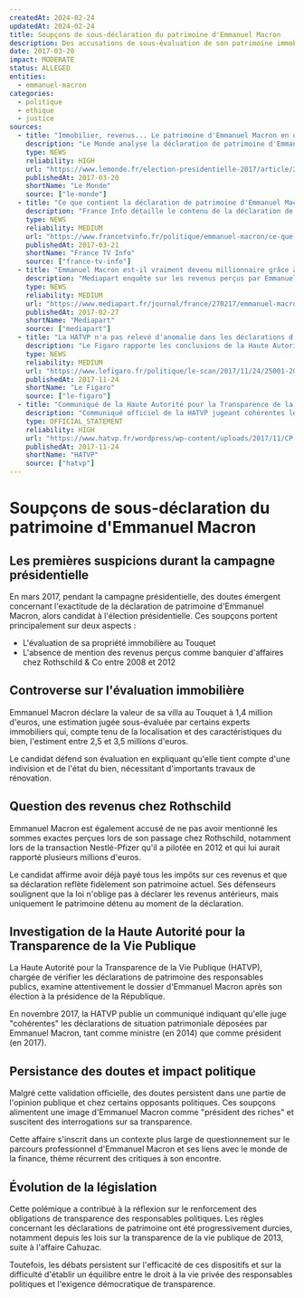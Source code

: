 ```yaml
---
createdAt: 2024-02-24
updatedAt: 2024-02-24
title: Soupçons de sous-déclaration du patrimoine d'Emmanuel Macron
description: Des accusations de sous-évaluation de son patrimoine immobilier et d'omission concernant ses revenus chez Rothschild ont visé Emmanuel Macron lors de sa déclaration de patrimoine en 2017.
date: 2017-03-20
impact: MODERATE
status: ALLEGED
entities:
  - emmanuel-macron
categories:
  - politique
  - ethique
  - justice
sources:
  - title: "Immobilier, revenus... Le patrimoine d'Emmanuel Macron en questions"
    description: "Le Monde analyse la déclaration de patrimoine d'Emmanuel Macron et les interrogations qu'elle suscite concernant l'évaluation de sa villa au Touquet."
    type: NEWS
    reliability: HIGH
    url: "https://www.lemonde.fr/election-presidentielle-2017/article/2017/03/20/immobilier-revenus-le-patrimoine-d-emmanuel-macron-en-questions_5097878_4854003.html"
    publishedAt: 2017-03-20
    shortName: "Le Monde"
    source: ["le-monde"]
  - title: "Ce que contient la déclaration de patrimoine d'Emmanuel Macron"
    description: "France Info détaille le contenu de la déclaration de patrimoine d'Emmanuel Macron et les controverses qu'elle suscite."
    type: NEWS
    reliability: MEDIUM
    url: "https://www.francetvinfo.fr/politique/emmanuel-macron/ce-que-contient-la-declaration-de-patrimoine-d-emmanuel-macron_2104941.html"
    publishedAt: 2017-03-21
    shortName: "France TV Info"
    source: ["france-tv-info"]
  - title: "Emmanuel Macron est-il vraiment devenu millionnaire grâce à Rothschild ?"
    description: "Mediapart enquête sur les revenus perçus par Emmanuel Macron lors de son passage chez Rothschild et leur impact sur son patrimoine actuel."
    type: NEWS
    reliability: MEDIUM
    url: "https://www.mediapart.fr/journal/france/270217/emmanuel-macron-est-il-vraiment-devenu-millionnaire-grace-rothschild"
    publishedAt: 2017-02-27
    shortName: "Mediapart"
    source: ["mediapart"]
  - title: "La HATVP n'a pas relevé d'anomalie dans les déclarations d'Emmanuel Macron"
    description: "Le Figaro rapporte les conclusions de la Haute Autorité pour la Transparence de la Vie Publique concernant les déclarations de patrimoine d'Emmanuel Macron."
    type: NEWS
    reliability: MEDIUM
    url: "https://www.lefigaro.fr/politique/le-scan/2017/11/24/25001-20171124ARTFIG00144-la-hatvp-n-a-pas-releve-d-anomalie-dans-les-declarations-d-emmanuel-macron.php"
    publishedAt: 2017-11-24
    shortName: "Le Figaro"
    source: ["le-figaro"]
  - title: "Communiqué de la Haute Autorité pour la Transparence de la Vie Publique sur les déclarations de situation patrimoniale de M. Emmanuel Macron"
    description: "Communiqué officiel de la HATVP jugeant cohérentes les déclarations de patrimoine d'Emmanuel Macron."
    type: OFFICIAL_STATEMENT
    reliability: HIGH
    url: "https://www.hatvp.fr/wordpress/wp-content/uploads/2017/11/CP-declaration-de-situation-patrimoniale-du-chef-de-lEtat.pdf"
    publishedAt: 2017-11-24
    shortName: "HATVP"
    source: ["hatvp"]
---
```


# Soupçons de sous-déclaration du patrimoine d'Emmanuel Macron

## Les premières suspicions durant la campagne présidentielle

En mars 2017, pendant la campagne présidentielle, des doutes émergent concernant l'exactitude de la déclaration de patrimoine d'Emmanuel Macron, alors candidat à l'élection présidentielle. Ces soupçons portent principalement sur deux aspects :

- L'évaluation de sa propriété immobilière au Touquet
- L'absence de mention des revenus perçus comme banquier d'affaires chez Rothschild & Co entre 2008 et 2012

## Controverse sur l'évaluation immobilière

Emmanuel Macron déclare la valeur de sa villa au Touquet à 1,4 million d'euros, une estimation jugée sous-évaluée par certains experts immobiliers qui, compte tenu de la localisation et des caractéristiques du bien, l'estiment entre 2,5 et 3,5 millions d'euros.

Le candidat défend son évaluation en expliquant qu'elle tient compte d'une indivision et de l'état du bien, nécessitant d'importants travaux de rénovation.

## Question des revenus chez Rothschild

Emmanuel Macron est également accusé de ne pas avoir mentionné les sommes exactes perçues lors de son passage chez Rothschild, notamment lors de la transaction Nestlé-Pfizer qu'il a pilotée en 2012 et qui lui aurait rapporté plusieurs millions d'euros.

Le candidat affirme avoir déjà payé tous les impôts sur ces revenus et que sa déclaration reflète fidèlement son patrimoine actuel. Ses défenseurs soulignent que la loi n'oblige pas à déclarer les revenus antérieurs, mais uniquement le patrimoine détenu au moment de la déclaration.

## Investigation de la Haute Autorité pour la Transparence de la Vie Publique

La Haute Autorité pour la Transparence de la Vie Publique (HATVP), chargée de vérifier les déclarations de patrimoine des responsables publics, examine attentivement le dossier d'Emmanuel Macron après son élection à la présidence de la République.

En novembre 2017, la HATVP publie un communiqué indiquant qu'elle juge "cohérentes" les déclarations de situation patrimoniale déposées par Emmanuel Macron, tant comme ministre (en 2014) que comme président (en 2017).

## Persistance des doutes et impact politique

Malgré cette validation officielle, des doutes persistent dans une partie de l'opinion publique et chez certains opposants politiques. Ces soupçons alimentent une image d'Emmanuel Macron comme "président des riches" et suscitent des interrogations sur sa transparence.

Cette affaire s'inscrit dans un contexte plus large de questionnement sur le parcours professionnel d'Emmanuel Macron et ses liens avec le monde de la finance, thème récurrent des critiques à son encontre.

## Évolution de la législation

Cette polémique a contribué à la réflexion sur le renforcement des obligations de transparence des responsables politiques. Les règles concernant les déclarations de patrimoine ont été progressivement durcies, notamment depuis les lois sur la transparence de la vie publique de 2013, suite à l'affaire Cahuzac.

Toutefois, les débats persistent sur l'efficacité de ces dispositifs et sur la difficulté d'établir un équilibre entre le droit à la vie privée des responsables politiques et l'exigence démocratique de transparence. 
